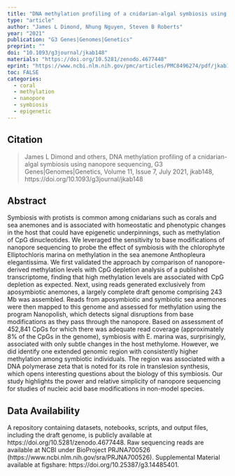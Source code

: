 ```yaml
---
title: "DNA methylation profiling of a cnidarian-algal symbiosis using nanopore sequencing"
type: "article"
author: "James L Dimond, Nhung Nguyen, Steven B Roberts"
year: "2021"
publication: "G3 Genes|Genomes|Genetics"
preprint: ""
doi: "10.1093/g3journal/jkab148"
materials: "https://doi.org/10.5281/zenodo.4677448"
eprint: "https://www.ncbi.nlm.nih.gov/pmc/articles/PMC8496274/pdf/jkab148.pdf"
toc: FALSE
categories:
  - coral
  - methylation
  - nanopore
  - symbiosis
  - epigenetic
---
```


## Citation

> James L Dimond and others, DNA methylation profiling of a cnidarian-algal symbiosis using nanopore sequencing, G3 Genes\|Genomes\|Genetics, Volume 11, Issue 7, July 2021, jkab148, https://doi.org/10.1093/g3journal/jkab148

## Abstract

Symbiosis with protists is common among cnidarians such as corals and sea anemones and is associated with homeostatic and phenotypic changes in the host that could have epigenetic underpinnings, such as methylation of CpG dinucleotides. We leveraged the sensitivity to base modifications of nanopore sequencing to probe the effect of symbiosis with the chlorophyte Elliptochloris marina on methylation in the sea anemone Anthopleura elegantissima. We first validated the approach by comparison of nanopore-derived methylation levels with CpG depletion analysis of a published transcriptome, finding that high methylation levels are associated with CpG depletion as expected. Next, using reads generated exclusively from aposymbiotic anemones, a largely complete draft genome comprising 243 Mb was assembled. Reads from aposymbiotic and symbiotic sea anemones were then mapped to this genome and assessed for methylation using the program Nanopolish, which detects signal disruptions from base modifications as they pass through the nanopore. Based on assessment of 452,841 CpGs for which there was adequate read coverage (approximately 8% of the CpGs in the genome), symbiosis with E. marina was, surprisingly, associated with only subtle changes in the host methylome. However, we did identify one extended genomic region with consistently higher methylation among symbiotic individuals. The region was associated with a DNA polymerase zeta that is noted for its role in translesion synthesis, which opens interesting questions about the biology of this symbiosis. Our study highlights the power and relative simplicity of nanopore sequencing for studies of nucleic acid base modifications in non-model species.

## Data Availability

A repository containing datasets, notebooks, scripts, and output files, including the draft genome, is publicly available at https://doi.org/10.5281/zenodo.4677448. Raw sequencing reads are available at NCBI under BioProject PRJNA700526 (https://www.ncbi.nlm.nih.gov/sra/PRJNA700526). Supplemental Material available at figshare: https://doi.org/10.25387/g3.14485401.
